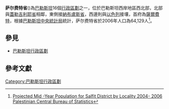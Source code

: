 {{coord|32|7|5.5|N|35|5|25|E|display=title|type:adm1st_region:IL}}
{{约旦河西岸}}
'''萨尔费特省'''({{lang-ar|''' محافظة سلفيت Muḥāfaẓat Salfīt'''}})為[[巴勒斯坦|巴勒斯坦]]16個[[巴勒斯坦行政区划|行政區劃]]之一，位於巴勒斯坦西岸地區西北部，北部與[[蓋勒吉利耶省|蓋勒吉利耶省]]相鄰，東側接[[納布盧斯省|納布盧斯省]]，西邊則與[[以色列|以色列]]接壤，首府為[[薩爾費特|薩爾費特]]，根據[[巴勒斯坦中央統計局|巴勒斯坦中央統計局]]統計，萨尔费特省於2006年人口為64,129人<ref>[http://www.pcbs.gov.ps/Portals/_pcbs/populati/pop05.aspx Projected Mid -Year Population for Salfit District by Locality 2004- 2006] {{webarchive|url=https://web.archive.org/web/20080424084259/http://www.pcbs.gov.ps/Portals/_pcbs/populati/pop05.aspx |date=2008-04-24 }} [[Palestinian_Central_Bureau_of_Statistics|Palestinian Central Bureau of Statistics]]</ref>。

== 參見 ==
* [[巴勒斯坦行政區劃|巴勒斯坦行政區劃]]

== 參考文獻 ==
{{Reflist}}

{{地理小作品}}

{{巴勒斯坦行政區劃}}

[[Category:巴勒斯坦行政區劃|Category:巴勒斯坦行政區劃]]